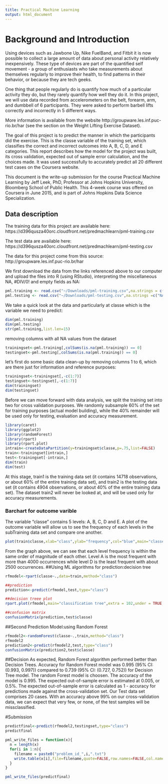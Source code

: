 ```yaml
---
title: Practical Machine Learning
output: html_document
---
```

# Background and Introduction
Using devices such as Jawbone Up, Nike FuelBand, and Fitbit it is now possible to collect a large amount of data about personal activity relatively inexpensively. These type of devices are part of the quantified self movement - a group of enthusiasts who take measurements about themselves regularly to improve their health, to find patterns in their behavior, or because they are tech geeks.

One thing that people regularly do is quantify how much of a particular activity they do, but they rarely quantify how well they do it. In this project, we will use data recorded from accelerometers on the belt, forearm, arm, and dumbbell of 6 participants. They were asked to perform barbell lifts correctly and incorrectly in 5 different ways.

More information is available from the website http://groupware.les.inf.puc-rio.br/har (see the section on the Weight Lifting Exercise Dataset).

The goal of this project is to predict the manner in which the participants did the exercise. This is the classe variable of the training set, which classifies the correct and incorrect outcomes into A, B, C, D, and E categories. This report describes how the model for the project was built, its cross validation, expected out of sample error calculation, and the choices made. It was used successfully to accurately predict all 20 different test cases on the Coursera website.

This document is the write-up submission for the course Practical Machine Learning by Jeff Leek, PhD, Professor at Johns Hopkins University, Bloomberg School of Public Health. This 4-week course was offered on Coursera in June 2015, and is part of Johns Hopkins Data Science Specialization.

## Data description 
The training data for this project are available here:
https://d396qusza40orc.cloudfront.net/predmachlearn/pml-training.csv

The test data are available here:
https://d396qusza40orc.cloudfront.net/predmachlearn/pml-testing.csv

The data for this project come from this source:
http://groupware.les.inf.puc-rio.br/har

We first download the data from the links referenced above to our computer and upload the files into R (using RStudio), interpreting the miscellaneous NA, #DIV/0! and empty fields as NA:

```r
pml.training <- read.csv("~/Downloads/pml-training.csv",na.strings = c("NA","#DIV/0!"," "))
pml.testing <- read.csv("~/Downloads/pml-testing.csv",na.strings =c("NA","#DIV/0!"," "))

```
We take a quick look at the data and particularly at classe which is the variable we need to predict:
```r
dim(pml.training)
dim(pml.testing)
str(pml.training,list.len=15)
```

removing columns with all NA values from the dataset
```r
trainingset<-pml.training[,colSums(is.na(pml.training)) == 0]
testingset<-pml.testing[,colSums(is.na(pml.training)) == 0]

```

let’s first do some basic data clean-up by removing columns 1 to 6, which are there just for information and reference purposes:
```r
trainingset<-trainingset[,-c(1:7)]
testingset<-testingset[,-c(1:7)]
dim(trainingset)
dim(testingset)

```
Before we can move forward with data analysis, we split the training set into two for cross validation purposes. We randomly subsample 60% of the set for training purposes (actual model building), while the 40% remainder will be used only for testing, evaluation and accuracy measurement.
```r
library(caret)
library(ggplot2)
library(randomForest)
library(rpart)
library(rpart.plot)
intrain<-createDataPartition(y=trainingset$classe,p=.75,list=FALSE)
train<-trainingset[intrain,]
test<-trainingset[-intrain,]
dim(train)
dim(test)
```

At this stage, train1 is the training data set (it contains 14718 observations, or about 60% of the entire training data set), and train2 is the testing data set (it contains 4904 observations, or about 40% of the entire training data set). The dataset train2 will never be looked at, and will be used only for accuracy measurements.

### Barchart for outcome varible
The variable “classe” contains 5 levels: A, B, C, D and E. A plot of the outcome variable will allow us to see the frequency of each levels in the subTraining data set and compare one another.
```r

plot(train$classe,xlab="class",ylab="frequency",col="blue",main="classe varible within train data set")
```
From the graph above, we can see that each level frequency is within the same order of magnitude of each other. Level A is the most frequent with more than 4000 occurrences while level D is the least frequent with about 2500 occurrences.
##Using ML algorithms for prediction:decision tree
```r

rfmodel<-rpart(classe~.,data=train,method="class")

##prediction
prediction<-predict(rfmodel,test,type="class")

##decision treee plot
rpart.plot(rfmodel,main="classification tree",extra = 102,under = TRUE,faclen = 0)
```

```r
##confusion matrix
confusionMatrix(prediction,test$classe)
```

##Second Prediction Model:using Random Forest
```r
rfmodel2<-randomForest(classe~.,train,method="class")
rfmodel2
prediction2<-predict(rfmodel2,test,type="class")
confusionMatrix(prediction2,test$classe)
```

##Decision
As expected, Random Forest algorithm performed better than Decision Trees.
Accuracy for Random Forest model was 0.995 (95% CI: (0.993, 0.997)) compared to 0.739 (95% CI: (0.727, 0.752)) for Decision Tree model. The random Forest model is choosen. The accuracy of the model is 0.995. The expected out-of-sample error is estimated at 0.005, or 0.5%. The expected out-of-sample error is calculated as 1 - accuracy for predictions made against the cross-validation set. Our Test data set comprises 20 cases. With an accuracy above 99% on our cross-validation data, we can expect that very few, or none, of the test samples will be missclassified.

#Submission
```r
predictfinal<-predict(rfmodel2,testingset,type="class")
predictfinal

pml_write_files = function(x){
  n = length(x)
  for(i in 1:n){
    filename = paste0("problem_id_",i,".txt")
    write.table(x[i],file=filename,quote=FALSE,row.names=FALSE,col.names=FALSE)
  }
}

pml_write_files(predictfinal)
```






